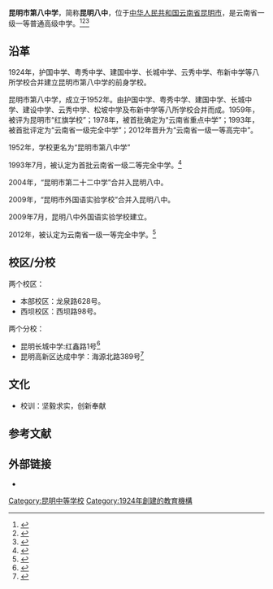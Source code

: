 {{coord|25.100508|N|102.725498|E|format=dms|region:CN_type:edu|display=title}}
{{高中
|图像          = 
|图像大小      =  
|图像说明      = 
|名称          = 昆明市第八中学
|外文名称      = Kunming No.8 High School
|校训          = 坚毅求实，创新奉献
|理念          = 
|建校          = 1952年
|闭校          = 
|复校          = 
|校庆日        = 
|类型          = [[公立学校|公立学校]] 
<!-- |共学或别学    = [[男女共学|男女共学]] 
|课程          = [[全日制|全日制]]课程 
|单位制或学年制= [[学年制|学年制]] 
|学科          = [[综合科|综合科]] 
|学期          = [[2学期制|2学期制]]  -->
|年级          = 
|班级          = 
|创立者        = 
|党委书记      = 赵庆平
|校长          = 李莉华
|副校长        = 
|教师          = 269人
|职工          = 
|学生          = 4000人
|面积          = 23亩（西坝）<br />142亩（本部）
|建筑面积      = 10500平方米
|旧校名        = 
|刊物          = 
|隶属          = 
|学区          = 
|地址          = [[云南省|云南省]][[昆明市|昆明市]]龙泉路628号<br />云南省昆明市西坝路98号
|邮编          = 
|电话          = <!-- {{Tel|86|区号|号码 }} -->
|网站          =  {{URL|http://www.km8z.net/}}  
|标志          = <!-- [[Image:|250px]]-->
|体育项目      = 
|校色          = 
|吉祥物        = 
|宗教          = 
|脚註          = 
|校区/分校=本部校区 西坝校区 / 昆明长城中学 昆明高新区达成中学}} 
'''昆明市第八中学'''，简称'''昆明八中'''，位于[[中华人民共和国|中华人民共和国]][[云南省|云南省]][[昆明市|昆明市]]，是云南省一级一等普通高级中学。<ref>{{cite news|author=|url=http://daily.clzg.cn/html/2014-12/03/content_471107.htm|title=昆八中：让孩子有终身受用的体育技能|newspaper=昆明日报|date=2014-12-03|language=|location=|deadurl=yes|archiveurl=https://web.archive.org/web/20150518095054/http://daily.clzg.cn/html/2014-12/03/content_471107.htm|archivedate=2015-05-18}}</ref><ref>{{cite news|author=|url=http://yn.yunnan.cn/html/2012-04/29/content_2173249_2.htm|title=昆明八中举办第24届“八中之春”艺术节 师生同台精彩纷呈|newspaper=云南网|date=2012-04-29|language=|location=|access-date=2015-05-10|archive-url=https://web.archive.org/web/20160306114251/http://yn.yunnan.cn/html/2012-04/29/content_2173249_2.htm|archive-date=2016-03-06|dead-url=yes}}</ref><ref>{{cite news|author=|url=http://www.km8z.net/BZGK/index.jhtml|newspaper=昆明八中官网|title=八中概况|accessdate=2019-12-06|archive-date=2019-11-02|archive-url=https://web.archive.org/web/20191102044102/http://www.km8z.net/BZGK/index.jhtml|dead-url=no}}</ref>

==沿革==
1924年，护国中学、粤秀中学、建国中学、长城中学、云秀中学、布新中学等八所学校合并建立昆明市第八中学的前身学校。

昆明市第八中学，成立于1952年。由护国中学、粤秀中学、建国中学、长城中学、建设中学、云秀中学、松坡中学及布新中学等八所学校合并而成。1959年，被评为昆明市“红旗学校”；1978年，被首批确定为“云南省重点中学”；1993年，被首批评定为“云南省一级完全中学”；2012年晋升为“云南省一级一等高完中”。

1952年，学校更名为“昆明市第八中学”

1993年7月，被认定为首批云南省一级二等完全中学。<ref>{{Cite book|title=云南年鉴 1996|last=《云南年鉴》编辑部|publisher=云南年鉴杂志社|year=1996|pages=579}}</ref>

2004年，“昆明市第二十二中学”合并入昆明八中。

2009年，“昆明市外国语实验学校”合并入昆明八中。

2009年7月，昆明八中外国语实验学校建立。

2012年，被认定为云南省一级一等完全中学。<ref>{{Cite web|title=昆八中晋升省一级一等高完中|url=http://news.cntv.cn/20120310/100409.shtml|access-date=2022-05-19|date=2012-03-10|work=昆明日报|archive-date=2022-05-23|archive-url=https://web.archive.org/web/20220523074245/http://news.cntv.cn/20120310/100409.shtml}}</ref>

==校区/分校==
两个校区：
*本部校区：龙泉路628号。
*西坝校区：西坝路98号。

两个分校：
*昆明长城中学:红鑫路1号<ref>{{Cite web|title=昆明长城中学官网|url=http://www.kmcczx.net/|accessdate=|author=|date=|format=|publisher=|language=|archive-date=2019-12-06|archive-url=https://web.archive.org/web/20191206143258/http://www.kmcczx.net/|dead-url=no}}</ref>
*昆明高新区达成中学：海源北路389号<ref>{{Cite web|title=昆明高新区达成中学官网|url=http://www.ynkmdczx.net/|accessdate=|author=|date=|format=|publisher=|language=|archive-date=2019-12-06|archive-url=https://web.archive.org/web/20191206143259/http://www.ynkmdczx.net/|dead-url=no}}</ref>
==文化==
*校训：坚毅求实，创新奉献

==参考文献==
{{reflist}}

==外部链接==
*{{Official website|1=http://www.km8z.net/ }}

{{云南省一级普通高级中学}}
{{DEFAULTSORT:K昆明}}
[[Category:昆明中等学校|Category:昆明中等学校]]
[[Category:1924年創建的教育機構|Category:1924年創建的教育機構]]